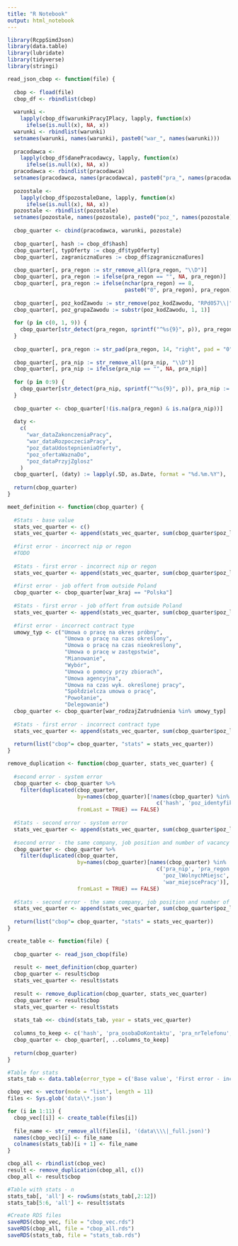 ```yaml
---
title: "R Notebook"
output: html_notebook
---
```


```r
library(RcppSimdJson)
library(data.table)
library(lubridate)
library(tidyverse)
library(stringi)
```

```r
read_json_cbop <- function(file) {
  
  cbop <- fload(file)
  cbop_df <- rbindlist(cbop)
  
  warunki <-
    lapply(cbop_df$warunkiPracyIPlacy, lapply, function(x)
      ifelse(is.null(x), NA, x))
  warunki <- rbindlist(warunki)
  setnames(warunki, names(warunki), paste0("war_", names(warunki)))
  
  pracodawca <-
    lapply(cbop_df$danePracodawcy, lapply, function(x)
      ifelse(is.null(x), NA, x))
  pracodawca <- rbindlist(pracodawca)
  setnames(pracodawca, names(pracodawca), paste0("pra_", names(pracodawca)))
  
  pozostale <-
    lapply(cbop_df$pozostaleDane, lapply, function(x)
      ifelse(is.null(x), NA, x))
  pozostale <- rbindlist(pozostale)
  setnames(pozostale, names(pozostale), paste0("poz_", names(pozostale)))
  
  cbop_quarter <- cbind(pracodawca, warunki, pozostale)
  
  cbop_quarter[, hash := cbop_df$hash]
  cbop_quarter[, typOferty := cbop_df$typOferty]
  cbop_quarter[, zagranicznaEures := cbop_df$zagranicznaEures]
  
  cbop_quarter[, pra_regon := str_remove_all(pra_regon, "\\D")]
  cbop_quarter[, pra_regon := ifelse(pra_regon == "", NA, pra_regon)]
  cbop_quarter[, pra_regon := ifelse(nchar(pra_regon) == 8, 
                                     paste0("0", pra_regon), pra_regon)]
  
  cbop_quarter[, poz_kodZawodu := str_remove(poz_kodZawodu, "RPd057\\|")]
  cbop_quarter[, poz_grupaZawodu := substr(poz_kodZawodu, 1, 1)]
  
  for (p in c(0, 1, 9)) {
    cbop_quarter[str_detect(pra_regon, sprintf("^%s{9}", p)), pra_regon := NA]
  }
  
  cbop_quarter[, pra_regon := str_pad(pra_regon, 14, "right", pad = "0")]
  
  cbop_quarter[, pra_nip := str_remove_all(pra_nip, "\\D")]
  cbop_quarter[, pra_nip := ifelse(pra_nip == "", NA, pra_nip)]
  
  for (p in 0:9) {
    cbop_quarter[str_detect(pra_nip, sprintf("^%s{9}", p)), pra_nip := NA]
  }
  
  cbop_quarter <- cbop_quarter[!(is.na(pra_regon) & is.na(pra_nip))]
  
  daty <-
    c(
      "war_dataZakonczeniaPracy",
      "war_dataRozpoczeciaPracy",
      "poz_dataUdostepnieniaOferty",
      "poz_ofertaWaznaDo",
      "poz_dataPrzyjZglosz"
    )
  cbop_quarter[, (daty) := lapply(.SD, as.Date, format = "%d.%m.%Y"), .SDcols = daty]
  
  return(cbop_quarter)
}
```

```r
meet_definition <- function(cbop_quarter) {
  
  #Stats - base value
  stats_vec_quarter <- c()
  stats_vec_quarter <- append(stats_vec_quarter, sum(cbop_quarter$poz_lWolnychMiejsc))
  
  #first error - incorrect nip or regon
  #TODO
  
  #Stats - first error - incorrect nip or regon
  stats_vec_quarter <- append(stats_vec_quarter, sum(cbop_quarter$poz_lWolnychMiejsc))
  
  #first error - job offert from outside Poland
  cbop_quarter <- cbop_quarter[war_kraj == "Polska"]
  
  #Stats - first error - job offert from outside Poland
  stats_vec_quarter <- append(stats_vec_quarter, sum(cbop_quarter$poz_lWolnychMiejsc))
  
  #first error - incorrect contract type 
  umowy_typ <- c("Umowa o pracę na okres próbny",
                  "Umowa o pracę na czas określony",
                  "Umowa o pracę na czas nieokreślony",
                  "Umowa o pracę w zastępstwie",
                  "Mianowanie",
                  "Wybór",
                  "Umowa o pomocy przy zbiorach",
                  "Umowa agencyjna",
                  "Umowa na czas wyk. określonej pracy",
                  "Spółdzielcza umowa o pracę",
                  "Powołanie",
                  "Delegowanie")
  cbop_quarter <- cbop_quarter[war_rodzajZatrudnienia %in% umowy_typ]
  
  #Stats - first error - incorrect contract type 
  stats_vec_quarter <- append(stats_vec_quarter, sum(cbop_quarter$poz_lWolnychMiejsc))
  
  return(list("cbop"= cbop_quarter, "stats" = stats_vec_quarter))
}
```

```r
remove_duplication <- function(cbop_quarter, stats_vec_quarter) {
  
  #second error - system error
  cbop_quarter <- cbop_quarter %>% 
    filter(duplicated(cbop_quarter, 
                      by=names(cbop_quarter)[!names(cbop_quarter) %in% 
                                               c('hash', 'poz_identyfikatorOferty')],
                      fromLast = TRUE) == FALSE)
  
  #Stats - second error - system error
  stats_vec_quarter <- append(stats_vec_quarter, sum(cbop_quarter$poz_lWolnychMiejsc))
  
  #second error - the same company, job position and number of vacancy
  cbop_quarter <- cbop_quarter %>% 
    filter(duplicated(cbop_quarter, 
                      by=names(cbop_quarter)[names(cbop_quarter) %in% 
                                               c('pra_nip', 'pra_regon', 'poz_kodZawodu',
                                                 'poz_lWolnychMiejsc', 'war_stanowisko',
                                                 'war_miejscePracy')],
                      fromLast = TRUE) == FALSE)
  
  #Stats - second error - the same company, job position and number of vacancy
  stats_vec_quarter <- append(stats_vec_quarter, sum(cbop_quarter$poz_lWolnychMiejsc))
  
  return(list("cbop"= cbop_quarter, "stats" = stats_vec_quarter))
}
```

```r
create_table <- function(file) {
  
  cbop_quarter <- read_json_cbop(file)
  
  result <- meet_definition(cbop_quarter)
  cbop_quarter <- result$cbop
  stats_vec_quarter <- result$stats
  
  result <- remove_duplication(cbop_quarter, stats_vec_quarter)
  cbop_quarter <- result$cbop
  stats_vec_quarter <- result$stats
  
  stats_tab <<- cbind(stats_tab, year = stats_vec_quarter)
  
  columns_to_keep <- c('hash', 'pra_osobaDoKontaktu', 'pra_nrTelefonu', 'pra_nip', 'pra_nazwaUrzeduPracy', 'pra_regon', 'poz_kodZawodu', 'poz_grupaZawodu', 'poz_zawod', 'poz_lWolnychMiejsc', 'poz_kodKategoriiOferty', 'poz_udostepnionoDoEURES', 'poz_dlaPoborowych', 'poz_ofertaDlaOsobZarej', 'poz_identyfikatorOferty', 'poz_lWolnychMiejscDlaNiepeln', 'poz_finansZPfron', 'poz_ofertaWaznaDo', 'poz_ofertaZgloszonaPrzez', 'poz_ofertaZgloszonaPrzezKodJednostki', 'poz_dataUdostepnieniaOferty', 'poz_dataPrzyjZglosz', 'war_dataZakonczeniaPracy', 'war_miejscePracyCzlonDrugi', 'war_zakresObowiazkow', 'war_opisOferty', 'war_rodzajZatrudnienia', 'war_miejscePracyCzlonPierwszy', 'war_lGodzinWMiesiacu', 'war_kodZmianowosci', 'war_wojewodztwo', 'war_kodWojewodztwa', 'war_ulica', 'war_powiat', 'war_kodPowiatu', 'war_zawod', 'war_gmina', 'war_opisWynagrodzenia', 'war_pracaWWolneDni', 'war_wynagrodzenieBrutto', 'war_nrBudynku', 'war_kodSystemuWynagradzania', 'war_nrLokalu', 'war_miejscePracy', 'war_lGodzinWTygodniu', 'war_stanowisko', 'war_dataRozpoczeciaPracy', 'war_wymiarEtatu', 'war_miejscowosc', 'war_zatrOdZaraz', 'war_kodMiejscowosci', 'war_pracaStala', 'war_wynagrodzenieBruttoZTypemStawki', 'war_zmianowosc', 'war_pracaTymczasowa', 'war_kodRodzajuZatrudnienia')
  cbop_quarter <- cbop_quarter[, ..columns_to_keep]
  
  return(cbop_quarter)
}
```

```r
#Table for stats
stats_tab <- data.table(error_type = c('Base value', 'First error - incorrect nip or regon', 'First error - job offert from outside Poland', 'First error - incorrect contract type ', 'Second error - system error', 'Second error - the same company, job position and number of vacancy'))
```

```r
cbop_vec <- vector(mode = "list", length = 11)
files <- Sys.glob('data\\*.json')

for (i in 1:11) {
  cbop_vec[[i]] <- create_table(files[i])
  
  file_name <- str_remove_all(files[i], '(data\\\\|_full.json)')
  names(cbop_vec)[i] <- file_name
  colnames(stats_tab)[i + 1] <- file_name
}
```

```r
cbop_all <- rbindlist(cbop_vec)
result <- remove_duplication(cbop_all, c())
cbop_all <- result$cbop
```

```r
#Table with stats - n
stats_tab[, 'all'] <- rowSums(stats_tab[,2:12])
stats_tab[5:6, 'all'] <- result$stats
```

```r
#Create RDS files
saveRDS(cbop_vec, file = "cbop_vec.rds")
saveRDS(cbop_all, file = "cbop_all.rds")
saveRDS(stats_tab, file = "stats_tab.rds")
```
